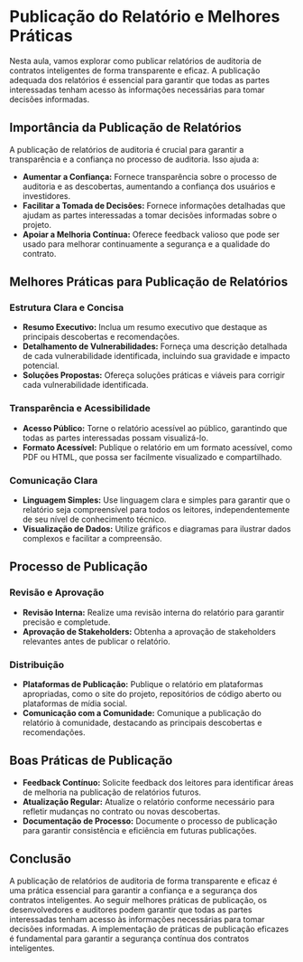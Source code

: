 # Publicação do Relatório e Melhores Práticas

Nesta aula, vamos explorar como publicar relatórios de auditoria de contratos inteligentes de forma transparente e eficaz. A publicação adequada dos relatórios é essencial para garantir que todas as partes interessadas tenham acesso às informações necessárias para tomar decisões informadas.

## Importância da Publicação de Relatórios

A publicação de relatórios de auditoria é crucial para garantir a transparência e a confiança no processo de auditoria. Isso ajuda a:

- **Aumentar a Confiança:** Fornece transparência sobre o processo de auditoria e as descobertas, aumentando a confiança dos usuários e investidores.
- **Facilitar a Tomada de Decisões:** Fornece informações detalhadas que ajudam as partes interessadas a tomar decisões informadas sobre o projeto.
- **Apoiar a Melhoria Contínua:** Oferece feedback valioso que pode ser usado para melhorar continuamente a segurança e a qualidade do contrato.

## Melhores Práticas para Publicação de Relatórios

### Estrutura Clara e Concisa

- **Resumo Executivo:** Inclua um resumo executivo que destaque as principais descobertas e recomendações.
- **Detalhamento de Vulnerabilidades:** Forneça uma descrição detalhada de cada vulnerabilidade identificada, incluindo sua gravidade e impacto potencial.
- **Soluções Propostas:** Ofereça soluções práticas e viáveis para corrigir cada vulnerabilidade identificada.

### Transparência e Acessibilidade

- **Acesso Público:** Torne o relatório acessível ao público, garantindo que todas as partes interessadas possam visualizá-lo.
- **Formato Acessível:** Publique o relatório em um formato acessível, como PDF ou HTML, que possa ser facilmente visualizado e compartilhado.

### Comunicação Clara

- **Linguagem Simples:** Use linguagem clara e simples para garantir que o relatório seja compreensível para todos os leitores, independentemente de seu nível de conhecimento técnico.
- **Visualização de Dados:** Utilize gráficos e diagramas para ilustrar dados complexos e facilitar a compreensão.

## Processo de Publicação

### Revisão e Aprovação

- **Revisão Interna:** Realize uma revisão interna do relatório para garantir precisão e completude.
- **Aprovação de Stakeholders:** Obtenha a aprovação de stakeholders relevantes antes de publicar o relatório.

### Distribuição

- **Plataformas de Publicação:** Publique o relatório em plataformas apropriadas, como o site do projeto, repositórios de código aberto ou plataformas de mídia social.
- **Comunicação com a Comunidade:** Comunique a publicação do relatório à comunidade, destacando as principais descobertas e recomendações.

## Boas Práticas de Publicação

- **Feedback Contínuo:** Solicite feedback dos leitores para identificar áreas de melhoria na publicação de relatórios futuros.
- **Atualização Regular:** Atualize o relatório conforme necessário para refletir mudanças no contrato ou novas descobertas.
- **Documentação de Processo:** Documente o processo de publicação para garantir consistência e eficiência em futuras publicações.

## Conclusão

A publicação de relatórios de auditoria de forma transparente e eficaz é uma prática essencial para garantir a confiança e a segurança dos contratos inteligentes. Ao seguir melhores práticas de publicação, os desenvolvedores e auditores podem garantir que todas as partes interessadas tenham acesso às informações necessárias para tomar decisões informadas. A implementação de práticas de publicação eficazes é fundamental para garantir a segurança contínua dos contratos inteligentes.

